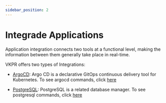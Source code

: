 ```yaml
---
sidebar_position: 2
---
```


# Integrade Applications

Application integration connects two tools at a functional level, making the information between them generally take place in real-time.

VKPR offers two types of Integrations:

- [ArgoCD](https://argo-cd.readthedocs.io/en/stable/): Argo CD is a declarative GitOps continuous delivery tool for Kubernetes. To see argocd commands, click [here](/docs/commands/argocd/install)


- [PostgreSQL](https://www.postgresql.org/docs/): PostgreSQL is a related database manager. To see postgresql commands, click [here](/docs/commands/postgresql/install)
